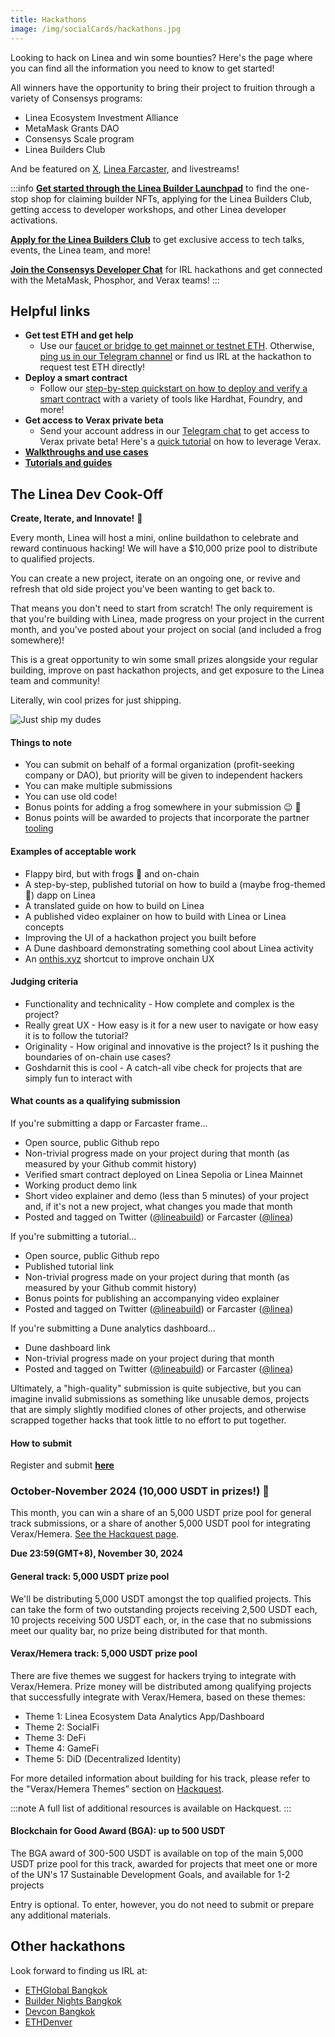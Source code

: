 ```yaml
---
title: Hackathons
image: /img/socialCards/hackathons.jpg
---
```


Looking to hack on Linea and win some bounties? Here's the page where you can find all the information you need to know to get started!

All winners have the opportunity to bring their project to fruition through a variety of Consensys programs:

- Linea Ecosystem Investment Alliance
- MetaMask Grants DAO
- Consensys Scale program
- Linea Builders Club

And be featured on [X](https://twitter.com/lineabuild), [Linea Farcaster](https://warpcast.com/linea), and livestreams!

:::info
[**Get started through the Linea Builder Launchpad**](https://aspecta.id/builder-matrix/Linea-builder-launchpad)
to find the one-stop shop for claiming builder NFTs, applying for the Linea Builders Club, getting
access to developer workshops, and other Linea developer activations.

[**Apply for the Linea Builders Club**](https://linea.deform.cc/linea-builders-club) to get exclusive
access to tech talks, events, the Linea team, and more!

[**Join the Consensys Developer Chat**](https://t.me/+rI-iPLacQXQ5MDVh) for IRL hackathons and get
connected with the MetaMask, Phosphor, and Verax teams!
:::

## Helpful links

- **Get test ETH and get help**
  - Use our [faucet or bridge to get mainnet or testnet ETH](../../users/move-funds/index.mdx). Otherwise, [ping us in our Telegram channel](https://t.me/+JMGAPixWzKQyMDY5) or find us IRL at the hackathon to request test ETH directly!
- **Deploy a smart contract**
  - Follow our [step-by-step quickstart on how to deploy and verify a smart contract](../../developers/quickstart) with a variety of tools like Hardhat, Foundry, and more!
- **Get access to Verax private beta**
  - Send your account address in our [Telegram chat](https://t.me/+rI-iPLacQXQ5MDVh) to get access to Verax private beta! Here's a [quick tutorial](https://docs.ver.ax/verax-documentation/developer-guides/tutorials/from-a-schema-to-an-attestation) on how to leverage Verax.
- [**Walkthroughs and use cases**](https://youtube.com/playlist?list=PLJ06SwdM0bLrA-3EGRji4W0QI8fyA8PyW&si=vQsXrtFVUsXhygJ0)
- [**Tutorials and guides**](../guides/community/index.mdx)

## The Linea Dev Cook-Off

**Create, Iterate, and Innovate!** :frog:

Every month, Linea will host a mini, online buildathon to celebrate and reward continuous hacking! 
We will have a $10,000 prize pool to distribute to qualified projects.

You can create a new project, iterate on an ongoing one, or revive and refresh that old side 
project you've been wanting to get back to.

That means you don't need to start from scratch! The only requirement is that you're building with 
Linea, made progress on your project in the current month, and you've posted about your project on 
social (and included a frog somewhere)!

This is a great opportunity to win some small prizes alongside your regular building, improve on 
past hackathon projects, and get exposure to the Linea team and community!

Literally, win cool prizes for just shipping.

<div class="center-container">
  <div class="img-xsmall">
      <img
        src="/img/article_images/Build_on_Linea/Hackathons/just-ship-frog.png"
        alt="Just ship my dudes"
      />
  </div>
</div>

#### Things to note
- You can submit on behalf of a formal organization (profit-seeking company or DAO), but priority will be given to independent hackers
- You can make multiple submissions
- You can use old code!
- Bonus points for adding a frog somewhere in your submission :wink: :frog:
- Bonus points will be awarded to projects that incorporate the partner [tooling](../tooling/index.mdx)

#### Examples of acceptable work
- Flappy bird, but with frogs :frog: and on-chain
- A step-by-step, published tutorial on how to build a (maybe frog-themed :frog:) dapp on Linea
- A translated guide on how to build on Linea
- A published video explainer on how to build with Linea or Linea concepts
- Improving the UI of a hackathon project you built before
- A Dune dashboard demonstrating something cool about Linea activity
- An [onthis.xyz](https://onthis.xyz) shortcut to improve onchain UX

#### Judging criteria
- Functionality and technicality - How complete and complex is the project?
- Really great UX - How easy is it for a new user to navigate or how easy it is to follow the tutorial?
- Originality - How original and innovative is the project? Is it pushing the boundaries of on-chain use cases?
- Goshdarnit this is cool - A catch-all vibe check for projects that are simply fun to interact with

#### What counts as a qualifying submission

If you're submitting a dapp or Farcaster frame...
- Open source, public Github repo
- Non-trivial progress made on your project during that month (as measured by your Github commit history)
- Verified smart contract deployed on Linea Sepolia or Linea Mainnet
- Working product demo link
- Short video explainer and demo (less than 5 minutes) of your project and, if it's not a new project, what changes you made that month
- Posted and tagged on Twitter ([@lineabuild](http://x.com/lineabuild)) or Farcaster ([@linea](https://warpcast.com/linea))

If you're submitting a tutorial...
- Open source, public Github repo
- Published tutorial link
- Non-trivial progress made on your project during that month (as measured by your Github commit history)
- Bonus points for publishing an accompanying video explainer
- Posted and tagged on Twitter ([@lineabuild](http://x.com/lineabuild)) or Farcaster ([@linea](https://warpcast.com/linea))

If you're submitting a Dune analytics dashboard...
- Dune dashboard link
- Non-trivial progress made on your project during that month
- Posted and tagged on Twitter ([@lineabuild](http://x.com/lineabuild)) or Farcaster ([@linea](https://warpcast.com/linea))

Ultimately, a "high-quality" submission is quite subjective, but you can imagine invalid submissions as something like unusable demos, projects that are simply slightly modified clones of other projects, and otherwise scrapped together hacks that took little to no effort to put together.

#### How to submit

Register and submit [**here**](https://www.hackquest.io/en/hackathon/explore/Linea-Oct-Nov-Dev-Cook-off)

### October-November 2024 (10,000 USDT in prizes!) :frog:

This month, you can win a share of an 5,000 USDT prize pool for general track submissions, or a 
share of another 5,000 USDT pool for integrating Verax/Hemera. [See the Hackquest page](https://www.hackquest.io/en/hackathon/explore/Linea-Oct-Nov-Dev-Cook-off).

**Due 23:59(GMT+8), November 30, 2024**

#### General track: 5,000 USDT prize pool

We'll be distributing 5,000 USDT amongst the top qualified projects. This can take the form of two 
outstanding projects receiving 2,500 USDT each, 10 projects receiving 500 USDT each, or, in the case 
that no submissions meet our quality bar, no prize being distributed for that month.

#### Verax/Hemera track: 5,000 USDT prize pool

There are five themes we suggest for hackers trying to integrate with Verax/Hemera. Prize money 
will be distributed among qualifying projects that successfully integrate with Verax/Hemera, based 
on these themes:

- Theme 1: Linea Ecosystem Data Analytics App/Dashboard 
- Theme 2: SocialFi
- Theme 3: DeFi
- Theme 4: GameFi
- Theme 5: DiD (Decentralized Identity)

For more detailed information about building for his track, please refer to the "Verax/Hemera 
Themes” section on [Hackquest](https://www.hackquest.io/en/hackathon/explore/Linea-Oct-Nov-Dev-Cook-off).

:::note
A full list of additional resources is available on Hackquest.
:::

#### Blockchain for Good Award (BGA): up to 500 USDT

The BGA award of 300-500 USDT is available on top of the main 5,000 USDT prize pool for this track, 
awarded for projects that meet one or more of the UN's 17 Sustainable Development Goals, and 
available for 1-2 projects

Entry is optional. To enter, however, you do not need to submit or prepare any additional materials.

## Other hackathons

Look forward to finding us IRL at:
- [ETHGlobal Bangkok](https://ethglobal.com/events/bangkok)
- [Builder Nights Bangkok](https://lu.ma/80mtze59)
- [Devcon Bangkok](https://devcon.org/en/)
- [ETHDenver](https://www.ethdenver.com/)  
